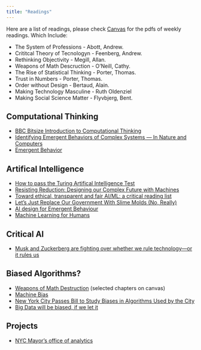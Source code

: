 ```yaml
---
title: "Readings"
---
```


Here are a list of readings, please check [Canvas](https://courseworks.columbia.edu/welcome/) for the pdfs of weekly readings. Which Include:

* The System of Professions - Abott, Andrew.
* Crititcal Theory of Tecnologyn - Feenberg, Andrew.
* Rethinking Objectivity - Megill, Allan.
* Weapons of Math Descruction - O'Neill, Cathy.
* The Rise of Statistical Thinking - Porter, Thomas.
* Trust in Numbers - Porter, Thomas.
* Order without Design - Bertaud, Alain.
* Making Technology Masculine - Ruth Oldenziel
* Making Social Science Matter - Flyvbjerg, Bent.

## Computational Thinking

* [BBC Bitsize Introduction to Computational Thinking](https://www.bbc.co.uk/education/guides/zp92mp3/revision)
* [Identifying Emergent Behaviors of Complex Systems — In Nature and Computers](https://thenewstack.io/identifying-emergent-behaviors-complex-systems-nature-computers/)
* [Emergent Behavior](http://wiki.c2.com/?EmergentBehavior)

## Artifical Intelligence

* [How to pass the Turing Artifical Intelligence Test](https://www.wired.com/2012/06/pass-turing-ai-test/)
* [Resisting Reduction: Designing our Complex Future with Machines](https://pubpub.ito.com/pub/resisting-reduction)
* [Toward ethical, transparent and fair AI/ML: a critical reading list](https://medium.com/@eirinimalliaraki/toward-ethical-transparent-and-fair-ai-ml-a-critical-reading-list-d950e70a70ea)
* [Let’s Just Replace Our Government With Slime Molds (No, Really)](https://www.fastcompany.com/40536092/lets-just-replace-our-government-with-slime-molds-no-really)
* [AI design for Emergent Behaviour](https://www.gamasutra.com/blogs/MikeDiskett/20130720/196675/AI_design_for_Emergent_Behaviour.php)
* [Machine Learning for Humans](https://medium.com/machine-learning-for-humans/why-machine-learning-matters-6164faf1df12)

## Critical AI
* [Musk and Zuckerberg are fighting over whether we rule technology—or it rules us](https://qz.com/1242331/musk-and-zuckerberg-are-fighting-over-whether-we-rule-technology-or-it-rules-us/#ampshare=https://qz.com/1242331/musk-and-zuckerberg-are-fighting-over-whether-we-rule-technology-or-it-rules-us/)

## Biased Algorithms?

* [Weapons of Math Destruction](https://weaponsofmathdestructionbook.com/) (selected chapters on canvas)
* [Machine Bias](https://www.propublica.org/article/machine-bias-risk-assessments-in-criminal-sentencing)
* [New York City Passes Bill to Study Biases in Algorithms Used by the City](https://motherboard.vice.com/en_us/article/xw4xdw/new-york-city-algorithmic-bias-bill-law)
* [Big Data will be biased, if we let it](https://towardsdatascience.com/bias-in-big-data-for-the-non-tech-90fc53729025)


## Projects

* [NYC Mayor's office of analytics](https://moda-nyc.github.io/Project-Library/analytics/)

